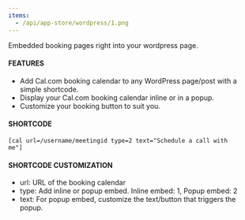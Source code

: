 ```yaml
---
items:
  - /api/app-store/wordpress/1.png
---
```


Embedded booking pages right into your wordpress page. 

#### FEATURES
- Add Cal.com booking calendar to any WordPress page/post with a simple shortcode.
- Display your Cal.com booking calendar inline or in a popup.
- Customize your booking button to suit you.

#### SHORTCODE

<code>[cal url=/username/meetingid type=2 text="Schedule a call with me"]</code> 

#### SHORTCODE CUSTOMIZATION
- url: URL of the booking calendar
- type: Add inline or popup embed. Inline embed: 1, Popup embed: 2
- text: For popup embed, customize the text/button that triggers the popup.

